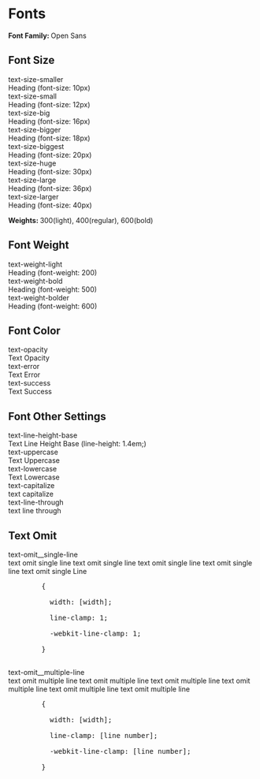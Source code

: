 
<Meta title="Fonts" />

<style>{`
.fonts-sb__card {
  font-family: "Open Sans", Helvetica, Arial, sans-serif;
  border-radius: 4px;
  background: #FFFFFF;
  box-shadow: rgba(0,0,0,0.10) 0 1px 3px 0;
  border: 1px solid rgba(0,0,0,.1);
  margin: 25px 0 40px;
  padding: 30px 20px;
}

.fonts-sb__item {
  margin-bottom: 20px;
}

.fonts-sb__label {
  display: inline-block;
  vertical-align: top;
  width: 320px;
  color: #8d90a1;
  font-family: "Open Sans", Helvetica, Arial, sans-serif;
}

.fonts-sb__content {
  display: inline-block;
  font-family: "Open Sans", Helvetica, Arial, sans-serif;
  font-size: 14px;
}

.fonts-sb__smaller-label,
.fonts-sb__smaller {
  font-size: 0.7142rem;
}

.fonts-sb__small-label,
.fonts-sb__small {
  font-size: 0.8571rem;
}

.fonts-sb__big-label,
.fonts-sb__big {
  font-size: 1.1428rem;
}

.fonts-sb__bigger-label,
.fonts-sb__bigger {
  font-size: 1.2857rem;
}

.fonts-sb__biggest-label,
.fonts-sb__biggest {
  font-size: 1.4285rem;
}

.fonts-sb__huge-label,
.fonts-sb__huge {
  font-size: 2.1428rem;
}

.fonts-sb__large-label,
.fonts-sb__large {
  font-size: 2.5714rem;
}

.fonts-sb__larger-label,
.fonts-sb__larger {
  font-size: 2.8571rem;
}

.fonts-sb__code {
  font-size: 14px;
}

.fonts-sb__single-line {
  width: 400px;
  line-clamp: 1;    
  -webkit-line-clamp: 1;
}

.fonts-sb__multiple-line {
  width: 400px;
  line-clamp: 2;    
  -webkit-line-clamp: 2;
}
`}</style>

# Fonts

<p>
  <strong>Font Family: </strong> Open Sans
</p>

<h2>
  <strong class="fonts-sb__biggest-label">Font Size</strong>
</h2>

<div class="fonts-sb__card">
  <div class="fonts-sb__item">
    <label class="fonts-sb__label fonts-sb__smaller-label">text-size-smaller</label>
    <div class="fonts-sb__content fonts-sb__smaller">Heading (font-size: 10px)</div>
  </div>
  <div class="fonts-sb__item">
    <label class="fonts-sb__label fonts-sb__small-label">text-size-small</label>
    <div class="fonts-sb__content fonts-sb__small">Heading (font-size: 12px)</div>
  </div>
  <div class="fonts-sb__item">
    <label class="fonts-sb__label fonts-sb__big-label">text-size-big</label>
    <div class="fonts-sb__content fonts-sb__big">Heading (font-size: 16px)</div>
  </div>
  <div class="fonts-sb__item">
    <label class="fonts-sb__label fonts-sb__bigger-label">text-size-bigger</label>
    <div class="fonts-sb__content fonts-sb__bigger">Heading (font-size: 18px)</div>
  </div>
  <div class="fonts-sb__item">
    <label class="fonts-sb__label fonts-sb__biggest-label">text-size-biggest</label>
    <div class="fonts-sb__content fonts-sb__biggest">Heading (font-size: 20px)</div>
  </div>
  <div class="fonts-sb__item">
    <label class="fonts-sb__label fonts-sb__huge-label">text-size-huge</label>
    <div class="fonts-sb__content fonts-sb__huge">Heading (font-size: 30px)</div>
  </div>
  <div class="fonts-sb__item">
    <label class="fonts-sb__label fonts-sb__large-label">text-size-large</label>
    <div class="fonts-sb__content fonts-sb__large">Heading (font-size: 36px)</div>
  </div>
  <div class="fonts-sb__item">
    <label class="fonts-sb__label fonts-sb__larger-label">text-size-larger</label>
    <div class="fonts-sb__content fonts-sb__larger">Heading (font-size: 40px)</div>
  </div>
</div>

<p>
  <strong>Weights: </strong>300(light), 400(regular), 600(bold)
</p>

<h2>
  <strong class="fonts-sb__biggest-label">Font Weight</strong>
</h2>

<div class="fonts-sb__card">
  <div class="fonts-sb__item">
    <label class="fonts-sb__label text-weight-light">text-weight-light</label>
    <div class="fonts-sb__content text-weight-light">Heading (font-weight: 200)</div>
  </div>
  <div class="fonts-sb__item">
    <label class="fonts-sb__label text-weight-bold">text-weight-bold</label>
    <div class="fonts-sb__content text-weight-bold">Heading (font-weight: 500)</div>
  </div>
  <div class="fonts-sb__item">
    <label class="fonts-sb__label text-weight-bolder">text-weight-bolder</label>
    <div class="fonts-sb__content text-weight-bolder">Heading (font-weight: 600)</div>
  </div>
</div>

<h2>
  <strong class="fonts-sb__biggest-label">Font Color</strong>
</h2>

<div class="fonts-sb__card">
  <div class="fonts-sb__item">
    <label class="fonts-sb__label">text-opacity</label>
    <div class="fonts-sb__content text-opacity">Text Opacity</div>
  </div>
  <div class="fonts-sb__item">
    <label class="fonts-sb__label">text-error</label>
    <div class="fonts-sb__content text-error">Text Error</div>
  </div>
  <div class="fonts-sb__item">
    <label class="fonts-sb__label">text-success</label>
    <div class="fonts-sb__content text-success">Text Success</div>
  </div>
</div>

<h2>
  <strong class="fonts-sb__biggest-label">Font Other Settings</strong>
</h2>

<div class="fonts-sb__card">
  <div class="fonts-sb__item">
    <label class="fonts-sb__label">text-line-height-base</label>
    <div class="fonts-sb__content text-line-height-base">Text Line Height Base (line-height: 1.4em;)</div>
  </div>
  <div class="fonts-sb__item">
    <label class="fonts-sb__label">text-uppercase</label>
    <div class="fonts-sb__content text-uppercase">Text Uppercase</div>
  </div>
  <div class="fonts-sb__item">
    <label class="fonts-sb__label">text-lowercase</label>
    <div class="fonts-sb__content text-lowercase">Text Lowercase</div>
  </div>
  <div class="fonts-sb__item">
    <label class="fonts-sb__label">text-capitalize</label>
    <div class="fonts-sb__content text-capitalize">text capitalize</div>
  </div>
  <div class="fonts-sb__item">
    <label class="fonts-sb__label">text-line-through</label>
    <div class="fonts-sb__content text-line-through">text line through</div>
  </div>
</div>

<h2>
  <strong class="fonts-sb__biggest-label">Text Omit</strong>
</h2>

<div class="fonts-sb__card">
  <div class="fonts-sb__item">
    <label class="fonts-sb__label">text-omit__single-line</label>
    <div class="fonts-sb__content">
      <div class="text-omit__single-line fonts-sb__single-line">text omit single line text omit single line text omit single line text omit single line text omit single Line</div>
      <pre style={{backgroundColor: '#dededf', padding: '16px', margin: '16px 0'}}>
        &#123;<br />
        &nbsp;&nbsp;width: [width];<br />
        &nbsp;&nbsp;line-clamp: 1;<br />
        &nbsp;&nbsp;-webkit-line-clamp: 1;<br />
        &#125;
      </pre>
    </div>
  </div>
  <div class="fonts-sb__item">
    <label class="fonts-sb__label">text-omit__multiple-line</label>
    <div class="fonts-sb__content">
      <div class="text-omit__multiple-line fonts-sb__multiple-line">text omit multiple line text omit multiple line text omit multiple line text omit multiple line text omit multiple line text omit multiple line</div>
      <pre style={{backgroundColor: '#dededf', padding: '16px', margin: '16px 0'}}>
        &#123;<br />
        &nbsp;&nbsp;width: [width];<br />
        &nbsp;&nbsp;line-clamp: [line number];<br />
        &nbsp;&nbsp;-webkit-line-clamp: [line number];<br />
        &#125;
      </pre>
    </div>
  </div>
</div>